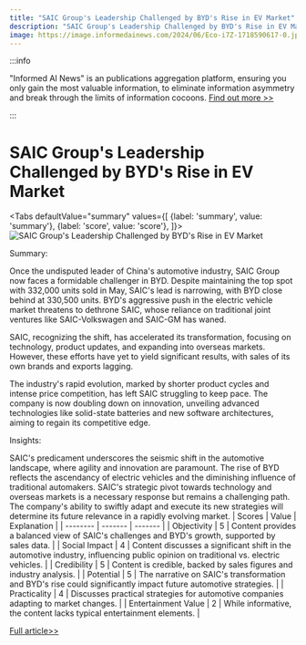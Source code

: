 ```yaml
---
title: "SAIC Group's Leadership Challenged by BYD's Rise in EV Market"
description: "SAIC Group's Leadership Challenged by BYD's Rise in EV Market"
image: https://image.informedainews.com/2024/06/Eco-i7Z-1718590617-0.jpg
---
```



:::info

"Informed AI News" is an publications aggregation platform, ensuring you only gain the most valuable information, to eliminate information asymmetry and break through the limits of information cocoons.  [Find out more >>](/)

:::

# SAIC Group's Leadership Challenged by BYD's Rise in EV Market


<Tabs
	defaultValue="summary"
	values={[
	{label: 'summary', value: 'summary'},
	{label: 'score', value: 'score'},
]}>
<TabItem value="summary">
<img
  src="https://image.informedainews.com/2024/06/Eco-i7Z-1718590617-0.jpg"
  alt="SAIC Group's Leadership Challenged by BYD's Rise in EV Market"
/>



Summary:

Once the undisputed leader of China's automotive industry, SAIC Group now faces a formidable challenger in BYD. Despite maintaining the top spot with 332,000 units sold in May, SAIC's lead is narrowing, with BYD close behind at 330,500 units. BYD's aggressive push in the electric vehicle market threatens to dethrone SAIC, whose reliance on traditional joint ventures like SAIC-Volkswagen and SAIC-GM has waned.

SAIC, recognizing the shift, has accelerated its transformation, focusing on technology, product updates, and expanding into overseas markets. However, these efforts have yet to yield significant results, with sales of its own brands and exports lagging.

The industry's rapid evolution, marked by shorter product cycles and intense price competition, has left SAIC struggling to keep pace. The company is now doubling down on innovation, unveiling advanced technologies like solid-state batteries and new software architectures, aiming to regain its competitive edge.

Insights:

SAIC's predicament underscores the seismic shift in the automotive landscape, where agility and innovation are paramount. The rise of BYD reflects the ascendancy of electric vehicles and the diminishing influence of traditional automakers. SAIC's strategic pivot towards technology and overseas markets is a necessary response but remains a challenging path. The company's ability to swiftly adapt and execute its new strategies will determine its future relevance in a rapidly evolving market.
</TabItem>
<TabItem value="score">
	| Scores     | Value   | Explanation |
	| -------- | ------- | ------- |
	| Objectivity  | 5    | Content provides a balanced view of SAIC's challenges and BYD's growth, supported by sales data.    |
	| Social Impact | 4     | Content discusses a significant shift in the automotive industry, influencing public opinion on traditional vs. electric vehicles.    |
	| Credibility    | 5    | Content is credible, backed by sales figures and industry analysis.    |
	| Potential    | 5    | The narrative on SAIC's transformation and BYD's rise could significantly impact future automotive strategies.    |
	| Practicality    | 4    | Discusses practical strategies for automotive companies adapting to market changes.    |
	| Entertainment Value    | 2    | While informative, the content lacks typical entertainment elements.    |
</TabItem>
</Tabs>

[Full article>>](https://wallstreetcn.com/articles/3717293)
